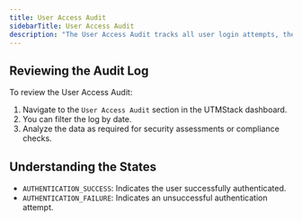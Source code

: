 ```yaml
---
title: User Access Audit
sidebarTitle: User Access Audit
description: "The User Access Audit tracks all user login attempts, their timestamps, and the state of authentication—successful or otherwise. This log can be used for security monitoring, identifying usage patterns, and troubleshooting access issues"
---
```


## Reviewing the Audit Log

To review the User Access Audit:

1. Navigate to the `User Access Audit` section in the UTMStack dashboard.
2. You can filter the log by date.
3. Analyze the data as required for security assessments or compliance checks.

## Understanding the States

- `AUTHENTICATION_SUCCESS`: Indicates the user successfully authenticated.
- `AUTHENTICATION_FAILURE`: Indicates an unsuccessful authentication attempt.